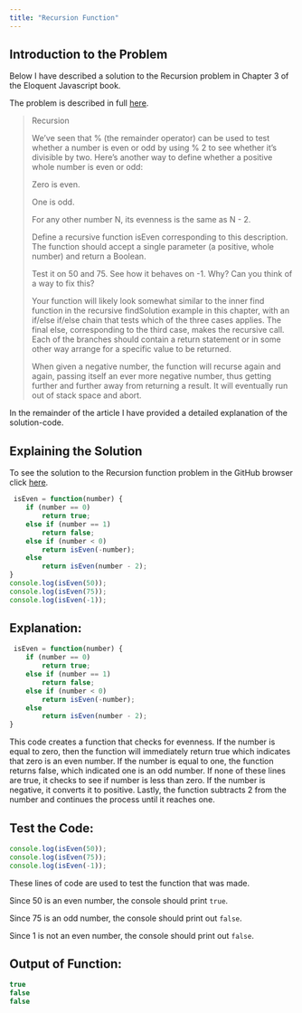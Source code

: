 ```yaml
---
title: "Recursion Function"
---
```


## Introduction to the Problem

Below I have described a solution to the Recursion problem in Chapter 3 of the Eloquent Javascript book.

The problem is described in full [here](https://eloquentjavascript.net/03_functions.html). 

<blockquote>
Recursion

We’ve seen that % (the remainder operator) can be used to test whether a number is even or odd by using % 2 to see whether it’s divisible by two. Here’s another way to define whether a positive whole number is even or odd:

Zero is even.

One is odd.

For any other number N, its evenness is the same as N - 2.

Define a recursive function isEven corresponding to this description. The function should accept a single parameter (a positive, whole number) and return a Boolean.

Test it on 50 and 75. See how it behaves on -1. Why? Can you think of a way to fix this?

Your function will likely look somewhat similar to the inner find function in the recursive findSolution example in this chapter, with an if/else if/else chain that tests which of the three cases applies. The final else, corresponding to the third case, makes the recursive call. Each of the branches should contain a return statement or in some other way arrange for a specific value to be returned.

When given a negative number, the function will recurse again and again, passing itself an ever more negative number, thus getting further and further away from returning a result. It will eventually run out of stack space and abort.

</blockquote>

In the remainder of the article I have provided a detailed explanation of the solution-code.

## Explaining the Solution 

To see the solution to the Recursion function problem in the GitHub browser click [here](https://github.com/lexitaylor5/csc324/blob/main/Recursion%20).

```.js
 isEven = function(number) {
    if (number == 0)
        return true;
    else if (number == 1)
        return false;
    else if (number < 0)
        return isEven(-number);
    else
        return isEven(number - 2);
}
console.log(isEven(50));
console.log(isEven(75));
console.log(isEven(-1));
```
## Explanation:
```.js
 isEven = function(number) {
    if (number == 0)
        return true;
    else if (number == 1)
        return false;
    else if (number < 0)
        return isEven(-number);
    else
        return isEven(number - 2);
}
```
This code creates a function that checks for evenness. If the number is equal to zero, then the function will immediately return true which indicates that zero is an even number. If the number is equal to one, the function returns false, which indicated one is an odd number. If none of these lines are true, it checks to see if number is less than zero. If the number is negative, it converts it to positive. Lastly, the function subtracts 2 from the number and continues the process until it reaches one. 

## Test the Code:
```.js
console.log(isEven(50));
console.log(isEven(75));
console.log(isEven(-1));
```
These lines of code are used to test the function that was made.

Since 50 is an even number, the console should print `true`. 

Since 75 is an odd number, the console should print out `false`. 

Since 1 is not an even number, the console should print out `false`.

## Output of Function:
```.js
true
false
false
```